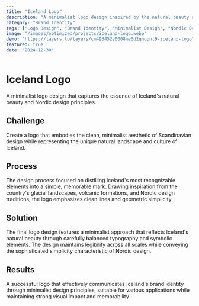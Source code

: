 ```yaml
---
title: "Iceland Logo"
description: "A minimalist logo design inspired by the natural beauty and Nordic aesthetic of Iceland."
category: "Brand Identity"
tags: ["Logo Design", "Brand Identity", "Minimalist Design", "Nordic Design", "Visual Identity"]
image: "/images/optimized/projects/iceland-logo.webp"
demo: "https://layers.to/layers/cm495452y0008me0d2qnqunl9-iceland-logo"
featured: true
date: "2024-12-30"
---
```


# Iceland Logo

A minimalist logo design that captures the essence of Iceland's natural beauty and Nordic design principles.

## Challenge

Create a logo that embodies the clean, minimalist aesthetic of Scandinavian design while representing the unique natural landscape and culture of Iceland.

## Process

The design process focused on distilling Iceland's most recognizable elements into a simple, memorable mark. Drawing inspiration from the country's glacial landscapes, volcanic formations, and Nordic design traditions, the logo emphasizes clean lines and geometric simplicity.

## Solution

The final logo design features a minimalist approach that reflects Iceland's natural beauty through carefully balanced typography and symbolic elements. The design maintains legibility across all scales while conveying the sophisticated simplicity characteristic of Nordic design.

## Results

A successful logo that effectively communicates Iceland's brand identity through minimalist design principles, suitable for various applications while maintaining strong visual impact and memorability.
